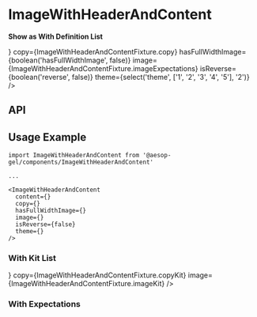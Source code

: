 
<Meta
  title="ImageWithHeaderAndContent"
  component={ImageWithHeaderAndContent}
  decorators={[withKnobs]}
/>

# ImageWithHeaderAndContent

**Show as With Definition List**

<Preview>
  <Story name="Base component">
    <ImageWithHeaderAndContent
      content={
        <DefinitionList
          items={ImageWithHeaderAndContentFixture.definitionList}
        />
      }
      copy={ImageWithHeaderAndContentFixture.copy}
      hasFullWidthImage={boolean('hasFullWidthImage', false)}
      image={ImageWithHeaderAndContentFixture.imageExpectations}
      isReverse={boolean('reverse', false)}
      theme={select('theme', ['1', '2', '3', '4', '5'], '2')}
    />
  </Story>
</Preview>

## API

<Props of={ImageWithHeaderAndContent} />

## Usage Example

```
import ImageWithHeaderAndContent from '@aesop-gel/components/ImageWithHeaderAndContent'

...

<ImageWithHeaderAndContent
  content={}
  copy={}
  hasFullWidthImage={}
  image={}
  isReverse={false}
  theme={}
/>
```

### With Kit List

<Preview>
  <Story name="With Kit List">
    <ImageWithHeaderAndContent
      content={<KitList items={ImageWithHeaderAndContentFixture.kitList} />}
      copy={ImageWithHeaderAndContentFixture.copyKit}
      image={ImageWithHeaderAndContentFixture.imageKit}
    />
  </Story>
</Preview>

### With Expectations

<Preview>
  <Story name="With Expectations">
    <ImageWithHeaderAndContent
      copy={ImageWithHeaderAndContentFixture.copyExpectations}
      image={ImageWithHeaderAndContentFixture.imageExpectations}
      isReverse={true}
    />
  </Story>
</Preview>
